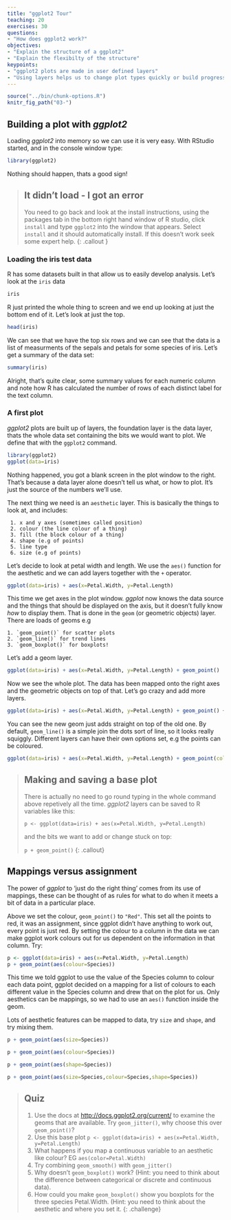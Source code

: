 ```yaml
---
title: "ggplot2 Tour"
teaching: 20
exercises: 30
questions:
- "How does ggplot2 work?"
objectives:
- "Explain the structure of a ggplot2"
- "Explain the flexibilty of the structure"
keypoints:
- "ggplot2 plots are made in user defined layers"
- "Using layers helps us to change plot types quickly or build progressively more complex charts"
---
```


```r
source("../bin/chunk-options.R")
knitr_fig_path("03-")
```

## Building a plot with _ggplot2_
Loading _ggplot2_ into memory so we can use it is very easy. With RStudio started, and in the console window type:

```r
library(ggplot2)
```

Nothing should happen, thats a good sign!

> ## It didn't load - I got an error
> You need to go back and look at the install instructions, using the packages tab in the bottom right hand window of R studio, click `install` and type `ggplot2` into the window that appears. Select `install` and it should automatically install. If this doesn't work seek some expert help. 
{: .callout }

### Loading the iris test data

R has some datasets built in that allow us to easily develop analysis. Let's look at the `iris` data

```r
iris
```



R just printed the whole thing to screen and we end up looking at just the bottom end of it. Let's look at just the top.

```r
head(iris)
```

We can see that we have the top six rows and we can see that the data is a list of measurments of the sepals and petals for some species of iris. Let's get a summary of the data set:

```r
summary(iris)
```


Alright, that's quite clear, some summary values for each numeric column and note how R has calculated the number of rows of each distinct label for the text column.

### A first plot

_ggplot2_ plots are built up of layers, the foundation layer is the data layer, thats the whole data set containing the bits we would want to plot. We define that with the `ggplot2` command.

```r
library(ggplot2) 
ggplot(data=iris)
```

Nothing happened, you got a blank screen in the plot window to the right. That's because a data layer alone doesn't tell us what, or how to plot. It's just the source of the numbers we'll use.

The next thing we need is an `aesthetic` layer. This is basically the things to look at, and includes:

	 1. x and y axes (sometimes called position)
	 2. colour (the line colour of a thing)
	 3. fill (the block colour of a thing) 
	 4. shape (e.g of points)
	 5. line type
	 6. size (e.g of points)

Let's decide to look at petal width and length. We use the `aes()` function for the aesthetic and we can add layers together with the `+` operator.


```r
ggplot(data=iris) + aes(x=Petal.Width, y=Petal.Length)
```

This time we get axes in the plot window. _ggplot_ now knows the data source and the things that should be displayed on the axis, but it doesn't fully know _how_ to display them. That is done in the `geom` (or geometric objects) layer. There are loads of geoms e.g

	1. `geom_point()` for scatter plots
	2. `geom_line()` for trend lines
	3. `geom_boxplot()` for boxplots!
	
Let's add a geom layer.

```r
ggplot(data=iris) + aes(x=Petal.Width, y=Petal.Length) + geom_point()
```

Now we see the whole plot. The data has been mapped onto the right axes and the geometric objects on top of that. Let's go crazy and add more layers.

```r
ggplot(data=iris) + aes(x=Petal.Width, y=Petal.Length) + geom_point() + geom_line()
```

You can see the new geom just adds straight on top of the old one. By default, `geom_line()` is a simple join the dots sort of line, so it looks really squiggly. Different layers can have their own options set, e.g the points can be coloured.


```r
ggplot(data=iris) + aes(x=Petal.Width, y=Petal.Length) + geom_point(colour="Red") + geom_line()
```


> ## Making and saving a base plot
> There is actually no need to go round typing in the whole command above repetively all the time. _ggplot2_ layers can be saved to R variables like this:
>
> `p <- ggplot(data=iris) + aes(x=Petal.Width, y=Petal.Length)`
>
> and the bits we want to add or change stuck on top:
>
> `p + geom_point()`
{: .callout}

## Mappings versus assignment

The power of _ggplot_ to 'just do the right thing' comes from its use of mappings, these can be thought of as rules for what to do when it meets a bit of data in a particular place. 

Above we set the colour, `geom_point()` to `"Red"`. This set all the points to red, it was an assignment, since ggplot didn't have anything to work out, every point is just red. By setting the colour to a column in the data we can make ggplot work colours out for us dependent on the information in that column. Try:

```r
p <- ggplot(data=iris) + aes(x=Petal.Width, y=Petal.Length)
p + geom_point(aes(colour=Species))
```

This time we told ggplot to use the value of the Species column to colour each data point, ggplot decided on a mapping for a list of colours to each different value in the Species column and drew that on the plot for us. Only aesthetics can be mappings, so we had to use an `aes()` function inside the geom.

Lots of aesthetic features can be mapped to data, try `size` and `shape`, and try mixing them.

```r
p + geom_point(aes(size=Species))
```
```r
p + geom_point(aes(colour=Species))
```
```r
p + geom_point(aes(shape=Species))
```
```r
p + geom_point(aes(size=Species,colour=Species,shape=Species))
```

> ## Quiz
> 1. Use the docs at [http://docs.ggplot2.org/current/](http://docs.ggplot2.org/current/) to examine the geoms that are available. Try `geom_jitter()`, why choose this over `geom_point()`? 
> 2. Use this base plot `p <- ggplot(data=iris) + aes(x=Petal.Width, y=Petal.Length)`
> 3. What happens if you map a continuous variable to an aesthetic like colour? EG `aes(color=Petal.Width)`
> 4. Try combining `geom_smooth()` with `geom_jitter()`
> 5. Why doesn't `geom_boxplot()` work? (Hint: you need to think about the difference between categorical or discrete and continuous data). 
> 6. How could you make `geom_boxplot()` show you boxplots for the three species Petal.Width. (Hint: you need to think about the aesthetic and where you set it. 
{: .challenge}


 